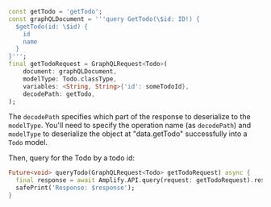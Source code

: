 ```dart
const getTodo = 'getTodo';
const graphQLDocument = '''query GetTodo(\$id: ID!) {
  $getTodo(id: \$id) {
    id
    name
  }
}''';
final getTodoRequest = GraphQLRequest<Todo>(
    document: graphQLDocument,
    modelType: Todo.classType,
    variables: <String, String>{'id': someTodoId},
    decodePath: getTodo,
);
```
The `decodePath` specifies which part of the response to deserialize to the `modelType`. You'll need to specify the operation name (as `decodePath`) and `modelType` to deserialize the object at "data.getTodo" successfully into a `Todo` model.

Then, query for the Todo by a todo id:
```dart
Future<void> queryTodo(GraphQLRequest<Todo> getTodoRequest) async {
  final response = await Amplify.API.query(request: getTodoRequest).response;
  safePrint('Response: $response');
}
```
